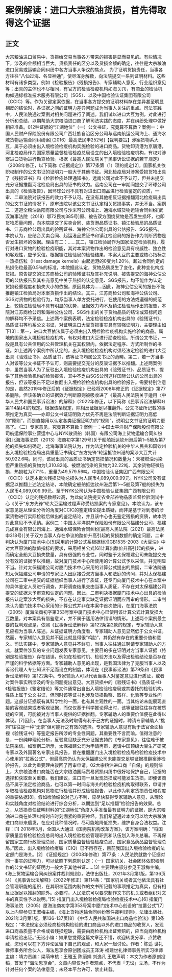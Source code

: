 # 案例解读：进口大宗粮油货损，首先得取得这个证据
## 正文
大宗粮油进口贸易中，货损给交易当事各方带来的损害是显而易见的。有些情况下，涉及的金额相当巨大。货损责任的区分以及货损金额的确定，往往是大宗粮油进口贸易或运输合同纠纷中各方当事人争议的焦点。 为了证明货损责任，当事各方往往“八仙过海、各显神通”，使尽浑身解数，向法院提交一系列证明材料。这些材料有诸多类型，例如《检验报告》《残损报告》、专家辅助人意见、行业组织意见等；出具的主体也不尽相同，有官方的检验检疫机构如海关[1]，有商业的检验机构如通标标准技术服务有限公司（SGS）、以及中国检验认证集团有限公司（CCIC）等。作为关键定案依据，在当事各方提交的证明材料存在差异甚至明显相反的结论时，各证据之间的证明力差异问题成为当事人关注的重点。司法实践中，人民法院通过案例对相关问题进行了阐述。我们试以进口大豆为例，对此进行分析和总结，以期帮助大宗粮油进口商了解司法实践的态度，并在纠纷处理中做好相应准备。012种证据的“江湖地位”（一）公文书证，究竟算不算数？案例一：中国人民财产保险股份有限公司广西壮族自治区分公司与远南航运公司海上、通海水域货物运输合同纠纷案[（2016）最高法民申252号]【裁判要旨】涉案货物系大豆，属于必须由出入境检验检疫机构实施检验的进口商品。货物卸货港为京唐港，河北检疫局作为国家质量监督检验检疫总局设立的出入境检验检疫机构，有权对涉案进口货物进行勘查检验。根据《最高人民法院关于民事诉讼证据的若干规定》（2008年修正，以下简称《证据规定》）第77条第（1）项的规定[2]，国家机关依职权制作的公文书证的证明力一般大于其他书证。河北检疫局对涉案受损货物出具了《残损证书》和《检验检疫处理通知书》，远南公司对此不予认可，但并未提交充分证据推翻河北检疫局出具的证书的效力。远南公司在一审期间提交了环球公司出具的《检验报告》，因环球公司不具有对进出口商品进行检验鉴定的资质，一审、二审法院对该报告的效力不予认可。在没有其他相反证据推翻河北检疫局出具的公文书证的情况下，原审法院以该公文书证认定相关货损事实，并无不当。案例二：道道全粮油岳阳有限公司与沙米可公司海上、通海水域货物运输合同纠纷[武汉海事法院（2018）鄂72民初385号]原、被告双方围绕货物是否发生损坏，也即货物质量问题，向本院提交了买卖合同、装货港品质证书、镇江检验局的品质证书、江苏商检公司出具的验残证书、海神公估公司出具的公估报告、SGS报告。本院认为，应结合买卖合同、起运港品质证书和镇江检验局的报告作为判断货物是否发生损坏的依据。理由有二：……其二，镇江检验局作为国家法定检验机构，履行对进口货物的检验检疫职能，其对本案货物作出的检验意见具有权威性、独立性和客观性，应予采信。根据镇江检验局的检验结果，本案大豆的主要或核心指标之一热损伤粒（Heat damage kernels）由起运港的0变为1.20％，超过合同约定的热损伤粒最高0.5％的标准，本院据此认定，货物品质发生了变化，此种变化构成货损。原告提交的江苏商检公司的验残证书及其补充说明、被告提交的海神公估公司的公估报告及其补充意见中关于热损的认定意见、SGS报告，均不能作为认定货损轻重程度和损失大小的依据，原因具体为……因此，海神公估公司的报告不能推翻镇江检验局对本案货损作出的结论。其三，江苏商检公司和海神公估公司、SGS对货物的检验行为，均系当事人单方委托进行，在使用的方法或遵循的规范上，较镇江检验局不具有明显的优势，证据效力均不及镇江检验局作出的报告，本院对江苏商检公司和海神公估公司、SGS作出的关于货物品质的结论或双标问题的解释均不予采信。上述两个案例表明，法定检验检疫机构出具的《验残证书》、品质证书等均系公文书证，对证明进口大豆货损事实具有较强证明力，主要理由如下[3]：第一，进口大豆依法属于必须由出入境检验检疫机构实施检验的商品。属地的国家出入境检验检疫机构，有权对进口大豆进行勘查检验。所谓公文书证，一般是具有公共信用的公共管理机关在其权限内，依据法定程序、方式所制作的书证。如上述两个案例中所认定的，出入境检验检疫机构对须经法定检验的进口大豆出具《验残证书》、品质证书，该等证书均属公文书证的范畴。第二，若一方当事人对该等公文书证不予认可，则需要提交充分的反驳证据予以推翻。上述两案例中，虽然当事人为了反驳出入境检验检疫机构出具的《验残证书》、品质证书，提供了其他检验机构的检验报告，其中不乏由SGS公司这样国际公认的公司出具的报告，但该等报告不足以推翻出入境检验检疫机构出具的检验报告。需要特别注意的是，虽然2019年修正后的《证据规定》已经将2008年修正的《证据规定》第77条删除，但该条确立的证据效力判断原则被吸收进了《最高人民法院关于适用〈中华人民共和国民事诉讼法〉的解释》（2022年修正，以下简称《民事诉讼法解释》）第114条[4]的规定。根据该条规定，除相反证据足以推翻外，公文书证所记载的事项推定为真实——亦即公文书证证明效力优先不再是法院判断证据证明力高低的“原则”，而是直接用以认定各类证据证明力的“规则”，说明公文书证的证明力更高了。（二）专家意见，究竟算不算数？案例一：中国太平洋财产保险股份有限公司航运保险事业营运中心与NYK散货船（韩国）有限公司海上货物运输合同纠纷案[北海海事法院（2013）海商初字第129号]关于船舶抵达钦州港后第1~5舱及第7舱的损失如何确定，北海海事法院认为，作为法定检验机关的中华人民共和国钦州出入境检验检疫局出具重量证书确定“东方先锋”轮运抵钦州港的案涉大豆共计50,922.6吨，同时，该局出具的品质证书确定货损情况和数量为：未被燃油污染但严重热损的货物为1,310.82吨、被燃油污染的货物为32.22吨、其余货物轻微热损，热损粒为7.71%，重量为49,579.56吨。中国检验认证集团广西有限公司（CCIC）认定本批次残损货物总损失为人民币4,089,009.99元。NYK公司没有证据足以推翻上述法定结论，本院确定船舶抵达钦州港后第1～5舱及第7舱的损失为人民币4,089,009.99元。至于NYK公司认为中国检验认证集团广西有限公司（CCIC）认定的残损数额过高，为此向法院提交农业部谷物品质监督检验测试中心《关于“东方先锋”轮大豆运输过程声称受热损案的专家意见》。本院认为，该专家意见是从理论分析的角度对CCIC的鉴定结论提出质疑，而非是基于对到港的涉案货物进行实际检验后做出的鉴定结论，并且该中心也无鉴定残损的资质，故本院对此意见不予采纳。案例二：中国太平洋财产保险股份有限公司福建分公司、福建元成豆业有限公司海上、通海水域保险合同纠纷[最高人民法院（2021）最高法民申318号）]关于双方当事人存在争议的酸价升高引起的货损数额的确定问题，二审判决认为厦门技术中心[5]采用的计算公式系根据标准GB1535-2003《大豆油》中对大豆原油的酸值指标的要求，采用相关公式[6]计算出酸价升高引起的损失，进而确定全船大豆损失数量，具有很强的专业性，同时鉴于太保福建公司未能提交充分有效的证据予以推翻，故对厦门技术中心所使用的计算公式予以采信，并无明显不当。针对太保福建公司对厦门技术中心采用的计算公式提出的质疑，二审法院通知太保福建公司申请的专家证人出庭接受双方当事人和法庭的询问，并对太保福建公司在二审中提交的证据组织当事人进行了质证，还专门向厦门技术中心在本案中的具体鉴定人员进行调查，并将调查结果交由当事人质证，不存在对太保福建公司提交的证据未予审查和认定的问题。因此，二审判决根据厦门技术中心出具的检验报告认定案涉大豆的损失，不存在认定事实缺乏证据证明而应再审的情形。二审判决认为厦门技术中心采用的计算公式并非在本案中首次使用，在厦门海事法院（2005）厦海法商初字第353号案中厦门技术中心已使用该计算公式计算受损大豆数量，对本案具有借鉴意义，并不属于适用法律错误的情形。上述两个案例最主要的裁判观点是，依照《民事诉讼法解释》第122条第2款的规定，专家辅助人意见应视为当事人陈述。从证据证明力角度看，专家辅助人意见显然低于公文书证。然而，专家辅助人意见并不因此就显得很“鸡肋”，其仍然有存在的重要价值和意义。司法实践中，专家辅助人意见并不鲜见，当事人往往通过聘请专家辅助人的方式，就案件涉及的专业问题发表专家意见，主要目的多在证明对方当事人证据（特别是检验报告）存在错误，例如在检验时机、检验方法以及得出检验结论是否存在严谨的科学依据等方面。专家辅助人意见的出现，是我国法律为了克服当事人以及诉讼代理人专业知识不足而设立的制度，体现在《民事诉讼法》第79条和《民事诉讼法解释》第122条中。专家辅助人可以代表当事人对鉴定意见进行质证，或者对案件事实所涉及的专业问题提出意见。大豆货损中的《验残证书》《品质证书》《检验报告》《鉴定结论》等文件通常出自出入境检验检疫局或其委托的检验机构，性质上属于公文书证，但同时该等证书也涉及货损勘察、取样、化验等专业性问题。这部分证据既有其科学性的一面，也有其主观性的一面。当其结论未能展现直接的客观结果或者客观证据，而仅仅基于科学推论得出时，该等证据往往存在被质疑的空间，可能被对方当事人提供的证据推翻。专家辅助人的重要价值便在此得以体现。[7]因此，在当事人无法及时取得有利于己方的证据时，聘请专家辅助人“挑刺”往往是一种“无奈”但可能行之有效的选择。专家辅助人意见有助于法官全面检视《验残证书》等鉴定报告所涉的专业性问题，其重要性不言而喻。值得注意的是，一份纯粹理论分析，反驳意见缺乏充分证据支持的《专家意见》，往往难于被法院采信。如案例二所示，太保福建公司为申请再审，邀请中国顶级大豆生产研究专家以及外国著名专家出具报告，旨在推翻厦门出入境检验检疫局检验检疫技术中心使用的“拉番公式”，但最高院仍认为太保福建公司未能提交足够证据推翻案涉检验报告，以此为重要理由驳回了再审申请。02大宗粮油进口商「自保」的规则综上，大宗粮油进口商能否在大宗粮油国际贸易货损纠纷中很好地保护自己，证据的选择和获取至关重要。我们建议，进口商一旦发现货损或可能发生货损，即便该商品不属于法定检验商品，也可以第一时间与海关的检验检疫机构取得联系，申请并争取检验检疫机构对货物进行检验并形成检验报告，以此作为判定货损责任和程度的重要依据[8]。假如检验结论对己方不利，应尽快获得专家辅助人意见，从理论和实践角度对检验结论进行综合分析，以期达到“足以推翻”检验报告的效果。总之，从货损责任证明材料的“江湖地位”角度入手准备最有证明力的证据，是大宗粮油进口商在处理纠纷时应时刻绷紧的重要神经。我们希望通过本文可以给大宗粮油进口商带来启发，在应对此种情况时，尽可能地降低损失，维护自身合法权益。注释：[1] 2018年3月，全国人大通过《国务院机构改革方案》，该方案明确：“将国家质量监督检验检疫总局的出入境检验检疫管理职责和队伍划入海关总署。不再保留国家工商行政管理总局、国家质量监督检验检疫总局、国家食品药品监督管理总局。”因此，出入境检验检疫局（CIQ）已不再存在，目前我国出入境检验检疫的法定部门是海关。[2] 《证据规定》（2008年修改）第77条：人民法院就数个证据对同一事实的证明力，可以依照下列原则认定：（一）国家机关、社会团体依职权制作的公文书证的证明力一般大于其他书证……[3] 主要理由部分参见王淑梅主编，《海上货物运输合同纠纷案件裁判规则》，法律出版社，2021年3月第1版，第136页[4] 《民事诉讼法解释》（2022年修正）第114条：“国家机关或者其他依法具有社会管理职能的组织，在其职权范围内制作的文书所记载的事项推定为真实，但有相反证据足以推翻的除外。必要时，人民法院可以要求制作文书的机关或者组织对文书的真实性予以说明。”[5] 指厦门出入境检验检疫局检验检疫技术中心[6] 指厦门海事法院（2005）厦海法商初字第353号案中厦门技术中心创设的“拉番公式”[7] 以上内容参见王淑梅主编，《海上货物运输合同纠纷案件裁判规则》，法律出版社，2021年3月第1版，第136-137页[8] 《中华人民共和国进出口商品检验法》第13条规定：“本法规定必须经商检机构检验的进口商品以外的进口商品的收货人，发现进口商品质量不合格或者残损短缺，需要由商检机构出证索赔的，应当向商检机构申请检验出证。”无讼小编：如果您觉得这篇文章还不错，欢迎转发分享、点赞收藏，您也可以在下方评论区留下自己的观点，和大家一起讨论。作者：陈遥 世礼律师事务所合伙人，海法思享会原创团成员王泽涛 福建世礼律师事务所实习律师主编：靖力责编：梁萌审核：王雅玉 陈丽娟 刘逸凡 王敬声明：本文为作者原创投稿，首发于“海法思享会”，文章内容仅为作者观点，不代表「无讼」立场，不作为针对任何个案的法律意见；未经本平台许可，禁止转载。